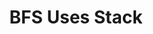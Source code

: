 ---
id: "alg_tf_009"
title: "BFS Uses Stack"
statement: "Breadth-first search uses a stack to explore nodes."
questionType: "TRUE_FALSE"
difficulty: "MEDIUM"
category: "Algorithms"
explanation: ""
correctAnswer: false
---